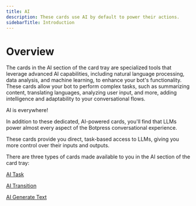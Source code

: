 ```yaml
---
title: AI
description: These cards use AI by default to power their actions.
sidebarTitle: Introduction
---
```


# Overview

The cards in the AI section of the card tray are specialized tools that leverage advanced AI capabilities, including natural language processing, data analysis, and machine learning, to enhance your bot's functionality. These cards allow your bot to perform complex tasks, such as summarizing content, translating languages, analyzing user input, and more, adding intelligence and adaptability to your conversational flows.

<Tip>
AI is everywhere!

In addition to these dedicated, AI-powered cards, you'll find that LLMs power almost every aspect of the Botpress conversational experience.

These cards provide you direct, task-based access to LLMs, giving you more control over their inputs and outputs.
</Tip>

There are three types of cards made available to you in the AI section of the card tray:

[AI Task](https://botpress.com/docs/cards)

[AI Transition](https://botpress.com/docs/cards)

[AI Generate Text](https://botpress.com/docs/cards)
